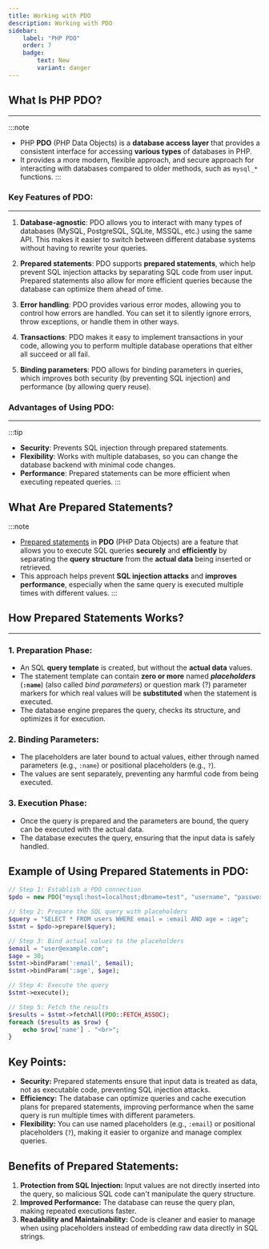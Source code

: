 ```yaml
---
title: Working with PDO
description: Working with PDO
sidebar:
    label: "PHP PDO"
    order: 7
    badge: 
        text: New
        variant: danger
---
```


## What Is PHP PDO?

---

:::note
- PHP **PDO** (PHP Data Objects) is a **database access layer** that provides a consistent interface for accessing **various types** of databases in PHP. 
- It provides a more modern, flexible approach, and secure approach for interacting with databases compared to older methods, such as `mysql_*` functions.
:::

### Key Features of PDO:

---

1. **Database-agnostic**: PDO allows you to interact with many types of databases (MySQL, PostgreSQL, SQLite, MSSQL, etc.) using the same API. This makes it easier to switch between different database systems without having to rewrite your queries.
   
2. **Prepared statements**: PDO supports **prepared statements**, which help prevent SQL injection attacks by separating SQL code from user input. Prepared statements also allow for more efficient queries because the database can optimize them ahead of time.

3. **Error handling**: PDO provides various error modes, allowing you to control how errors are handled. You can set it to silently ignore errors, throw exceptions, or handle them in other ways.

4. **Transactions**: PDO makes it easy to implement transactions in your code, allowing you to perform multiple database operations that either all succeed or all fail.

5. **Binding parameters**: PDO allows for binding parameters in queries, which improves both security (by preventing SQL injection) and performance (by allowing query reuse).


### Advantages of Using PDO:

---

:::tip
- **Security**: Prevents SQL injection through prepared statements.
- **Flexibility**: Works with multiple databases, so you can change the database backend with minimal code changes.
- **Performance**: Prepared statements can be more efficient when executing repeated queries.
:::

## What Are Prepared Statements?
:::note
- [Prepared statements](https://www.php.net/manual/en/pdo.prepare.php) in **PDO** (PHP Data Objects) are a feature that allows you to execute SQL queries **securely** and **efficiently** by separating the **query structure** from the **actual data** being inserted or retrieved. 
- This approach helps prevent **SQL injection attacks** and **improves performance**, especially when the same query is executed multiple times with different values.
:::



## How Prepared Statements Works?

---

### 1. Preparation Phase:
   - An SQL **query template** is created, but without the **actual data** values.
   - The statement template can contain **zero or more** named ***placeholders*** (**`:name`**) (also called *bind parameters*)  or question mark (?) parameter markers for which real values will be **substituted** when the statement is executed.   
   - The database engine prepares the query, checks its structure, and optimizes it for execution.

### 2. Binding Parameters:
   - The placeholders are later bound to actual values, either through named parameters (e.g., `:name`) or positional placeholders (e.g., `?`).
   - The values are sent separately, preventing any harmful code from being executed.

### 3. Execution Phase:
   - Once the query is prepared and the parameters are bound, the query can be executed with the actual data.
   - The database executes the query, ensuring that the input data is safely handled.

## Example of Using Prepared Statements in PDO:

```php
// Step 1: Establish a PDO connection
$pdo = new PDO("mysql:host=localhost;dbname=test", "username", "password");

// Step 2: Prepare the SQL query with placeholders
$query = "SELECT * FROM users WHERE email = :email AND age = :age";
$stmt = $pdo->prepare($query);

// Step 3: Bind actual values to the placeholders
$email = "user@example.com";
$age = 30;
$stmt->bindParam(':email', $email);
$stmt->bindParam(':age', $age);

// Step 4: Execute the query
$stmt->execute();

// Step 5: Fetch the results
$results = $stmt->fetchAll(PDO::FETCH_ASSOC);
foreach ($results as $row) {
    echo $row['name'] . "<br>";
}
```

## Key Points:
- **Security:** Prepared statements ensure that input data is treated as data, not as executable code, preventing SQL injection attacks.
- **Efficiency:** The database can optimize queries and cache execution plans for prepared statements, improving performance when the same query is run multiple times with different parameters.
- **Flexibility:** You can use named placeholders (e.g., `:email`) or positional placeholders (`?`), making it easier to organize and manage complex queries.

## Benefits of Prepared Statements:
1. **Protection from SQL Injection:** Input values are not directly inserted into the query, so malicious SQL code can't manipulate the query structure.
2. **Improved Performance:** The database can reuse the query plan, making repeated executions faster.
3. **Readability and Maintainability:** Code is cleaner and easier to manage when using placeholders instead of embedding raw data directly in SQL strings.

